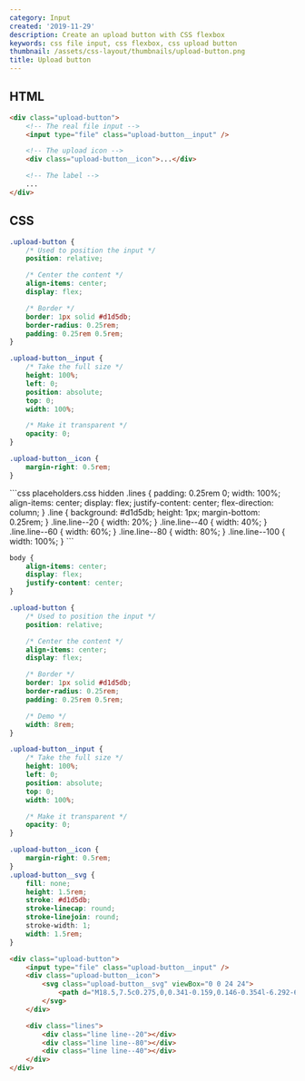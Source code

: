 ```yaml
---
category: Input
created: '2019-11-29'
description: Create an upload button with CSS flexbox
keywords: css file input, css flexbox, css upload button
thumbnail: /assets/css-layout/thumbnails/upload-button.png
title: Upload button
---
```


## HTML

```html
<div class="upload-button">
    <!-- The real file input -->
    <input type="file" class="upload-button__input" />

    <!-- The upload icon -->
    <div class="upload-button__icon">...</div>

    <!-- The label -->
    ...
</div>
```

## CSS

```css
.upload-button {
    /* Used to position the input */
    position: relative;

    /* Center the content */
    align-items: center;
    display: flex;

    /* Border */
    border: 1px solid #d1d5db;
    border-radius: 0.25rem;
    padding: 0.25rem 0.5rem;
}

.upload-button__input {
    /* Take the full size */
    height: 100%;
    left: 0;
    position: absolute;
    top: 0;
    width: 100%;

    /* Make it transparent */
    opacity: 0;
}

.upload-button__icon {
    margin-right: 0.5rem;
}
```

<Playground>
```css placeholders.css hidden
.lines {
    padding: 0.25rem 0;
    width: 100%;
    align-items: center;
    display: flex;
    justify-content: center;
    flex-direction: column;
}
.line {
    background: #d1d5db;
    height: 1px;
    margin-bottom: 0.25rem;
}
.line.line--20 {
    width: 20%;
}
.line.line--40 {
    width: 40%;
}
.line.line--60 {
    width: 60%;
}
.line.line--80 {
    width: 80%;
}
.line.line--100 {
    width: 100%;
}
```

```css styles.css hidden
body {
    align-items: center;
    display: flex;
    justify-content: center;
}

.upload-button {
    /* Used to position the input */
    position: relative;

    /* Center the content */
    align-items: center;
    display: flex;

    /* Border */
    border: 1px solid #d1d5db;
    border-radius: 0.25rem;
    padding: 0.25rem 0.5rem;

    /* Demo */
    width: 8rem;
}

.upload-button__input {
    /* Take the full size */
    height: 100%;
    left: 0;
    position: absolute;
    top: 0;
    width: 100%;

    /* Make it transparent */
    opacity: 0;
}

.upload-button__icon {
    margin-right: 0.5rem;
}
.upload-button__svg {
    fill: none;
    height: 1.5rem;
    stroke: #d1d5db;
    stroke-linecap: round;
    stroke-linejoin: round;
    stroke-width: 1;
    width: 1.5rem;
}
```

```html index.html hidden
<div class="upload-button">
    <input type="file" class="upload-button__input" />
    <div class="upload-button__icon">
        <svg class="upload-button__svg" viewBox="0 0 24 24">
            <path d="M18.5,7.5c0.275,0,0.341-0.159,0.146-0.354l-6.292-6.292c-0.195-0.196-0.512-0.196-0.707-0.001 c0,0-0.001,0.001-0.001,0.001L5.354,7.147C5.154,7.342,5.225,7.501,5.5,7.501h3v10c0,0.552,0.448,1,1,1h5c0.552,0,1-0.448,1-1V7.5 H18.5z M23.5,18.5v4c0,0.552-0.448,1-1,1h-21c-0.552,0-1-0.448-1-1v-4"></path>
        </svg>
    </div>

    <div class="lines">
        <div class="line line--20"></div>
        <div class="line line--80"></div>
        <div class="line line--40"></div>
    </div>
</div>
```
</Playground>
